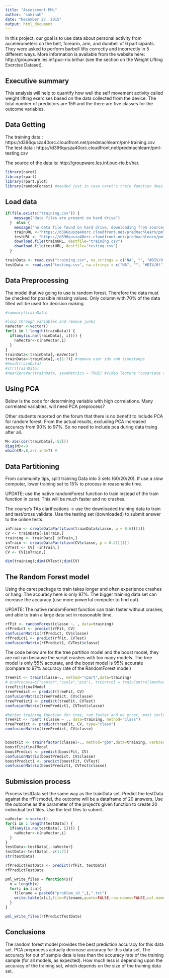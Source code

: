 ```yaml
---
title: "Assessment PML"
author: "sakinah"
date: "December 27, 2015"
output: html_document
---
```

In this project, our goal is to use data about personal activity from accelerometers on the belt, forearm, arm, and dumbell of 6 participants. They were asked to perform barbell lifts correctly and incorrectly in 5 different ways. More information is available from the website here: 
http://groupware.les.inf.puc-rio.br/har (see the section on the Weight Lifting Exercise Dataset).

## Executive summary

This analysis will help to quantify how well the self movement activity called weight lifting exercises based on the data collected from the device. The total number of predictors are 159 and the there are five classes for the outcome variables.


## Data Getting
The training data : 
https://d396qusza40orc.cloudfront.net/predmachlearn/pml-training.csv
The test data : 
https://d396qusza40orc.cloudfront.net/predmachlearn/pml-testing.csv

The source of the data is: http://groupware.les.inf.puc-rio.br/har.  


``` r
library(caret)
library(rpart)
library(rpart.plot)
library(randomForest) #needed just in case caret's train function does not work properly
```

## Load data

```r
if(file.exists("training.csv")) {
    message("data files are present on hard drive")
  }  else {
    message("no data file found on hard drive, downloading from sources")
    trainURL <-"https://d396qusza40orc.cloudfront.net/predmachlearn/pml-training.csv"
    testURL <- "https://d396qusza40orc.cloudfront.net/predmachlearn/pml-testing.csv"
    download.file(trainURL, destfile="training.csv")
    download.file(testURL, destfile="testing.csv")
  }
    
trainData <- read.csv("training.csv", na.strings = c("NA", "", "#DIV/0!"))
testData <- read.csv("testing.csv", na.strings = c("NA", "", "#DIV/0!"))

```

## Data Preprocessing

The model that we going to use is random forest. Therefore the data must be checked for possible missing values. Only column with 70% of the data filled will be used for decision making.

```r
#summary(trainData) 

#loop through variables and remove junks
naVector <-vector()
for(i in 1:length(trainData)) { 
  if(any(is.na(trainData[, i]))) {
    naVector<-c(naVector,i)
  }
}
trainData<-trainData[,-naVector]
trainData<-trainData[,-c(1:7)] #remove user ids and timestamps
#head(trainData)
#str(trainData)
#nearZeroVar(trainData, saveMetrics = TRUE) #video lecture "covariate creation" at 11min mark. No near zero var was found, so no need to eliminate additional variables.
```


## Using PCA 

Below is the code for determining variable with high correlations. Many correlated variables, will need PCA preprocess?

Other students reported on the forum that there is no benefit to include PCA for random forest. From the actual results, excluding PCA increased accuracy from 90% to 97%. So no need to include pca during data traing after all.

```r
M<-abs(cor(trainData[,-53]))
diag(M)<-0
which(M>.8,arr.ind=T) #
```

## Data Partitioning

From community tips, split training Data into 3 sets (60/20/20). If use a slow computer, lower training set to 15% to process in reasonable time.

UPDATE: use the native randomForest function to train instead of the train function in caret.  This will be much faster and no crashes.

The course's TAs clarifications -> use the downloaded training data to train and test/cross validate. Use the testing set (downloaded) to submit answer to the online tests.

```r
inTrain <- createDataPartition(trainData$classe, p = 0.6)[[1]]
CV <- trainData[-inTrain,]
training <- trainData[ inTrain,]
inTrain <- createDataPartition(CV$classe, p = 0.5)[[1]]
CVTest <- CV[ -inTrain,]
CV <- CV[inTrain,]

dim(training);dim(CVTest);dim(CV)
```

## The Random Forest model

Using the caret package to train takes longer and often experience crashes or hang.  The accuracy here is only 97%. The bigger training data set can increase the accuracy (use more powerful computer to find out). 

UPDATE: The native randomForest function can train faster without crashes, and able to train a large data set in reasonable time.

```r
rfFit <- randomForest(classe ~. , data=training)
rfPredict <- predict(rfFit, CV)
confusionMatrix(rfPredict, CV$classe)
rfPredict1 <- predict(rfFit, CVTest)
confusionMatrix(rfPredict1, CVTest$classe)
```

The code below are for the tree partition model and the boost model, they are not ran because the script crashes with too many models. The tree model is only 55% accurate, and the boost model is 95% accurate (compare to 97% accuracy rate of the RandomForest model)

```r
treeFit <- train(classe~., method="rpart",data=training) 
# preProcess=c("center","scale","pca"), trControl = trainControl(method = "cv", number=3)
treeFit$finalModel
treePredict <- predict(treeFit, CV)
confusionMatrix(treePredict, CV$classe)
treePredict1 <- predict(treeFit, CVTest)
confusionMatrix(treePredict1, CVTest$classe)

#better training function for tree, run faster and no error, must include "class" param to generate correct data for confusion matrix
treeFit <- rpart (classe ~ ., data=training, method="class")
treePredict <- predict(treeFit, CV, type="class")
confusionMatrix(treePredict, CV$classe)


boostFit <- train(factor(classe)~., method="gbm",data=training, verbose=F, trControl = trainControl(method = "cv", number=3)) # preProcess=c("center","scale","pca"), trControl = trainControl(method = "cv", number=3)
boostFit$finalModel
boostPredict <- predict(boostFit, CV)
confusionMatrix(boostPredict, CV$classe)
boostPredict1 <- predict(boostFit, CVTest)
confusionMatrix(boostPredict1, CVTest$classe)

```

## Submission process

Process testData set the same way as the trainData set. Predict the testData against the rfFit model, the outcome will be a dataframe of 20 answers. Use the outcome as the parameter of the project's given function to create 20 individual text files. Use the text files to submit. 

```r
naVector <-vector()
for(i in 1:length(testData)) { 
  if(any(is.na(testData[, i]))) {
    naVector<-c(naVector,i)
  }
}
testData<-testData[,-naVector]
testData<-testData[,-c(1:7)] 
str(testData)

rfPredictTestData <- predict(rfFit, testData)
rfPredictTestData

pml_write_files = function(x){
  n = length(x)
  for(i in 1:n){
    filename = paste0("problem_id_",i,".txt")
    write.table(x[i],file=filename,quote=FALSE,row.names=FALSE,col.names=FALSE)
  }
}

pml_write_files(rfPredictTestData)

```

## Conclusions

The random forest model provides the best prediction accuracy for this data set.  PCA preprocess actually decrease accuracy for this data set. The accuracy for out of sample data is less than the accuracy rate of the training sample (for all models, as expected).  How much less is depending upon the accuracy of the training set, which depends on the size of the training data set.

